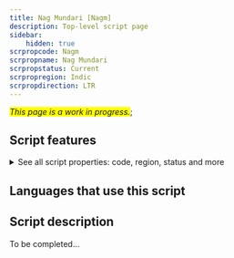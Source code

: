 ```yaml
---
title: Nag Mundari [Nagm]
description: Top-level script page
sidebar:
    hidden: true
scrpropcode: Nagm
scrpropname: Nag Mundari
scrpropstatus: Current
scrpropregion: Indic
scrpropdirection: LTR
---
```


<span style='background-color:yellow'>_This page is a work in progress._</span>;


## Script features

<details>
<summary> See all script properties: code, region, status and more</summary>
<ScriptInfo />
</details>

## Languages that use this script

<WsList script='Nagm' wsMax='5' />

## Script description

To be completed...

